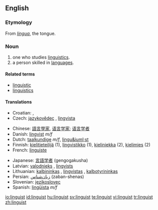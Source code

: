 {{wikipedia|dab=linguist}}
==English==

===Etymology===
From {{L.}} ''[[lingua]]'', the tongue.

===Noun===
{{en-noun}}

# one who studies [[linguistics]].
# a person skilled in [[language]]s.

====Related terms====
*[[linguistic]]
*[[linguistics]]

====Translations====
{{trans-top|one who studies linguistics}}
*Croatian: {{t|hr|lingvist|m}}, {{t|hr|jezikoslovac|m}}
*Czech: [[jazykovědec]] {{m}}, [[lingvista]] {{m}}
{{trans-mid}}
{{trans-bottom}}
{{checktrans-top}}
*Chinese: [[語言學家]], [[语言学家]]; [[语言学者]]
*Danish: [[lingvist]] ''m/f''
*Dutch: [[taalkundige]] ''m/f'', [[lingu&iuml;st]] {{m}}
*Finnish: [[kielitieteilijä]] (1), [[lingvistikko]] (1), [[kieliniekka]] (2), [[kielimies]] (2)
*French:  [[linguiste]]
{{trans-mid}}
*Japanese: [[言語学者]] (gengogakusha)
*Latvian: [[valodnieks]] {{m}}, [[lingvists]] {{m}}
*Lithuanian: [[kalbininkas]] {{m}}, [[lingvistas]] {{m}}, [[kalbotyrininkas]] {{m}}
*Persian: [[زبان‌شناس]] (zaban-shenas)
*Slovenian: [[jezikoslovec]]
*Spanish: [[lingüista]] ''m/f''
{{trans-bottom}}

[[io:linguist]]
[[id:linguist]]
[[hu:linguist]]
[[sv:linguist]]
[[te:linguist]]
[[vi:linguist]]
[[tr:linguist]]
[[zh:linguist]]